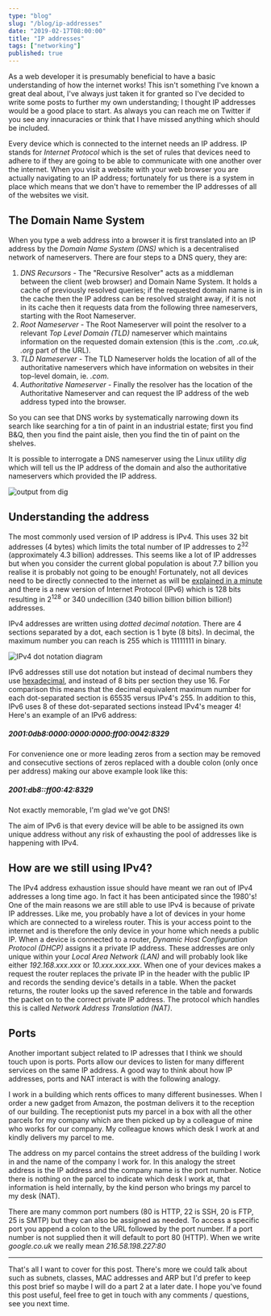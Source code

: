 ```yaml
---
type: "blog"
slug: "/blog/ip-addresses"
date: "2019-02-17T08:00:00"
title: "IP addresses"
tags: ["networking"]
published: true
---
```


As a web developer it is presumably beneficial to have a basic understanding of how the internet works! This isn't something I've known a great deal about, I've always just taken it for granted so I've decided to write some posts to further my own understanding; I thought IP addresses would be a good place to start. As always you can reach me on Twitter if you see any innacuracies or think that I have missed anything which should be included.

Every device which is connected to the internet needs an IP address. IP stands for _Internet Protocol_ which is the set of rules that devices need to adhere to if they are going to be able to communicate with one another over the internet. When you visit a website with your web browser you are actually navigating to an IP address; fortunately for us there is a system in place which means that we don't have to remember the IP addresses of all of the websites we visit.

## The Domain Name System

When you type a web address into a browser it is first translated into an IP address by the _Domain Name System (DNS)_ which is a decentralised network of nameservers. There are four steps to a DNS query, they are:
1. *DNS Recursors* - The "Recursive Resolver" acts as a middleman between the client (web browser) and Domain Name System. It holds a cache of previously resolved queries; if the requested domain name is in the cache then the IP address can be resolved straight away, if it is not in its cache then it requests data from the following three nameservers, starting with the Root Nameserver.
1. *Root Nameserver* - The Root Nameserver will point the resolver to a relevant _Top Level Domain (TLD)_ nameserver which maintains information on the requested domain extension (this is the _.com, .co.uk, .org_ part of the URL).
1. *TLD Nameserver* - The TLD Nameserver holds the location of all of the authoritative nameservers which have information on websites in their top-level domain, ie. _.com_.
1. *Authoritative Nameserver* - Finally the resolver has the location of the Authoritative Nameserver and can request the IP address of the web address typed into the browser.

So you can see that DNS works by systematically narrowing down its search like searching for a tin of paint in an industrial estate; first you find B&Q, then you find the paint aisle, then you find the tin of paint on the shelves.

It is possible to interrogate a DNS nameserver using the Linux utility _dig_ which will tell us the IP address of the domain and also the authoritative nameservers which provided the IP address.

![output from dig](dig_google.JPG)

## Understanding the address

The most commonly used version of IP address is IPv4. This uses 32 bit addresses (4 bytes) which limits the total number of IP addresses to 2<sup>32</sup> (approximately 4.3 billion) addresses. This seems like a lot of IP addresses but when you consider the current global population is about 7.7 billion you realise it is probably not going to be enough! Fortunately, not all devices need to be directly connected to the internet as will be [explained in a minute](#how-are-we-still-using-ipv4) and there is a new version of Internet Protocol (IPv6) which is 128 bits resulting in 2<sup>128</sup> or 340 undecillion (340 billion billion billion billion!) addresses.

IPv4 addresses are written using _dotted decimal notation_. There are 4 sections separated by a dot, each section is 1 byte (8 bits). In decimal, the maximum number you can reach is 255 which is 11111111 in binary.

![IPv4 dot notation diagram](IPv4_dot_notation.JPG)

IPv6 addresses still use dot notation but instead of decimal numbers they use [hexadecimal](https://en.wikipedia.org/wiki/Hexadecimal), and instead of 8 bits per section they use 16. For comparison this means that the decimal equivalent maximum number for each dot-separated section is 65535 versus IPv4's 255. In addition to this, IPv6 uses 8 of these dot-separated sections instead IPv4's meager 4! Here's an example of an IPv6 address:
##### **2001:0db8:0000:0000:0000:ff00:0042:8329**

For convenience one or more leading zeros from a section may be removed and consecutive sections of zeros replaced with a double colon (only once per address) making our above example look like this:
##### **2001:db8::ff00:42:8329**

Not exactly memorable, I'm glad we've got DNS!

The aim of IPv6 is that every device will be able to be assigned its own unique address without any risk of exhausting the pool of addresses like is happening with IPv4.

## How are we still using IPv4?

The IPv4 address exhaustion issue should have meant we ran out of IPv4 addresses a long time ago. In fact it has been anticipated since the 1980's! One of the main reasons we are still able to use IPv4 is because of private IP addresses. Like me, you probably have a lot of devices in your home which are connected to a wireless router. This is your access point to the internet and is therefore the only device in your home which needs a public IP. When a device is connected to a router, _Dynamic Host Configuration Protocol (DHCP)_ assigns it a private IP address. These addresses are only unique within your _Local Area Network (LAN)_ and will probably look like either _192.168.xxx.xxx_ or _10.xxx.xxx.xxx_. When one of your devices makes a request the router replaces the private IP in the header with the public IP and records the sending device's details in a table. When the packet returns, the router looks up the saved reference in the table and forwards the packet on to the correct private IP address. The protocol which handles this is called _Network Address Translation (NAT)_.

## Ports

Another important subject related to IP adresses that I think we should touch upon is ports. Ports allow our devices to listen for many different services on the same IP address. A good way to think about how IP addresses, ports and NAT interact is with the following analogy.

I work in a building which rents offices to many different businesses. When I order a new gadget from Amazon, the postman delivers it to the reception of our building. The receptionist puts my parcel in a box with all the other parcels for my company which are then picked up by a colleague of mine who works for our company. My colleague knows which desk I work at and kindly delivers my parcel to me.

The address on my parcel contains the street address of the building I work in and the name of the company I work for. In this analogy the street address is the IP address and the company name is the port number. Notice there is nothing on the parcel to indicate which desk I work at, that information is held internally, by the kind person who brings my parcel to my desk (NAT).

There are many common port numbers (80 is HTTP, 22 is SSH, 20 is FTP, 25 is SMTP) but they can also be assigned as needed. To access a specific port you append a colon to the URL followed by the port number. If a port number is not supplied then it will default to port 80 (HTTP). When we write _google.co.uk_ we really mean _216.58.198.227:80_

---

That's all I want to cover for this post. There's more we could talk about such as subnets, classes, MAC addresses and ARP but I'd prefer to keep this post brief so maybe I will do a part 2 at a later date. I hope you've found this post useful, feel free to get in touch with any comments / questions, see you next time.
